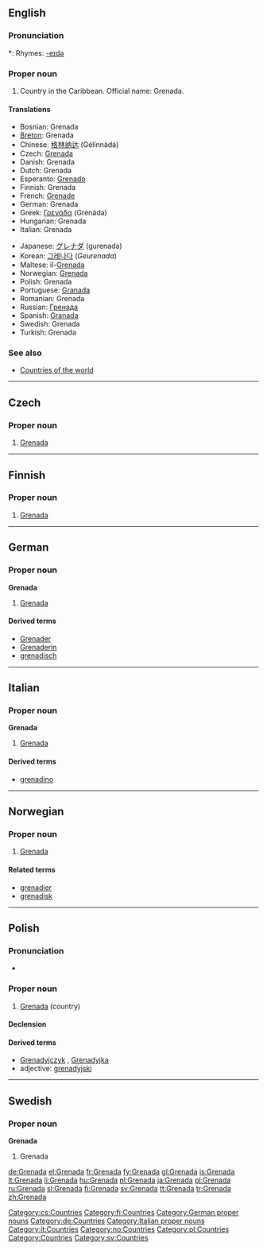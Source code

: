 ==English==
{{wikipedia}}

===Pronunciation===
*: Rhymes: [[Rhymes:English:-eɪdə|-eɪdə]]

===Proper noun===
{{en-proper noun}}

# Country in the Caribbean. Official name: Grenada.

====Translations====
{{top}}
* Bosnian: Grenada {{f}}
* [[Breton]]: Grenada
* Chinese: [[格林纳达]] (Gélínnàdá)
* Czech: [[#Czech|Grenada]] {{f}}
* Danish: Grenada
* Dutch: Grenada
* Esperanto: [[Grenado]]
* Finnish: Grenada
* French: [[Grenade]]
* German: Grenada
* Greek: [[Γρενάδα]] (Grenáda) {{f}}
* Hungarian: Grenada
* Italian: Grenada
{{mid}}
* Japanese: [[グレナダ]] (gurenada)
* Korean: [[그레나다]] (''Geurenada'')
* Maltese: il-[[Grenada]]
* Norwegian: [[#Norwegian|Grenada]]
* Polish: Grenada
* Portuguese: [[Granada]]
* Romanian: Grenada {{f}}
* Russian: [[Гренада]]
* Spanish: [[Granada]]
* Swedish: Grenada
* Turkish: Grenada
{{bottom}}

===See also===
* [[Appendix:Countries of the world|Countries of the world]]

----

==Czech==

===Proper noun===
{{cs-proper noun|g=f}}

# [[#English|Grenada]]

[[Category:cs:Countries]]

----

==Finnish==
{{wikipedia|lang=fi}}

===Proper noun===
{{fi-noun|proper=true}}

# [[#English|Grenada]]

[[Category:fi:Countries]]

----

==German==
{{wikipedia|lang=de}}

===Proper noun===
'''Grenada''' {{n}}

# [[#English|Grenada]]

====Derived terms====
* [[Grenader]]
* [[Grenaderin]]
* [[grenadisch]]

[[Category:German proper nouns]]
[[Category:de:Countries]]

----

==Italian==
{{wikipedia|lang=it}}

===Proper noun===
'''Grenada''' {{m}}

# [[#English|Grenada]]

====Derived terms====
* [[grenadino]]

[[Category:Italian proper nouns]]
[[Category:it:Countries]]

----
==Norwegian==

===Proper noun===
{{infl|no|proper noun}}

# [[#English|Grenada]]

====Related terms====
* [[grenadier]]
* [[grenadisk]]

[[Category:no:Countries]]

----
==Polish==

===Pronunciation===
* {{IPA|/ɡrɛˈnada/|lang=pl}}

===Proper noun===
{{infl|pl|proper noun|g=f}}

# [[#English|Grenada]] (country)

====Declension====
{{pl-decl-noun-sing
|Grenada
|Grenady
|Grenadzie
|Grenadę
|Grenadą
|Grenadzie
|Grenado
}}

====Derived terms====
*[[Grenadyjczyk]] {{m}}, [[Grenadyjka]] {{f}}
*adjective: [[grenadyjski]]

[[Category:pl:Countries]]
----

==Swedish==

===Proper noun===
'''Grenada'''

# Grenada

[[Category:Countries]]
[[Category:sv:Countries]]

[[de:Grenada]]
[[el:Grenada]]
[[fr:Grenada]]
[[fy:Grenada]]
[[gl:Grenada]]
[[is:Grenada]]
[[lt:Grenada]]
[[li:Grenada]]
[[hu:Grenada]]
[[nl:Grenada]]
[[ja:Grenada]]
[[pl:Grenada]]
[[ru:Grenada]]
[[sl:Grenada]]
[[fi:Grenada]]
[[sv:Grenada]]
[[tt:Grenada]]
[[tr:Grenada]]
[[zh:Grenada]]